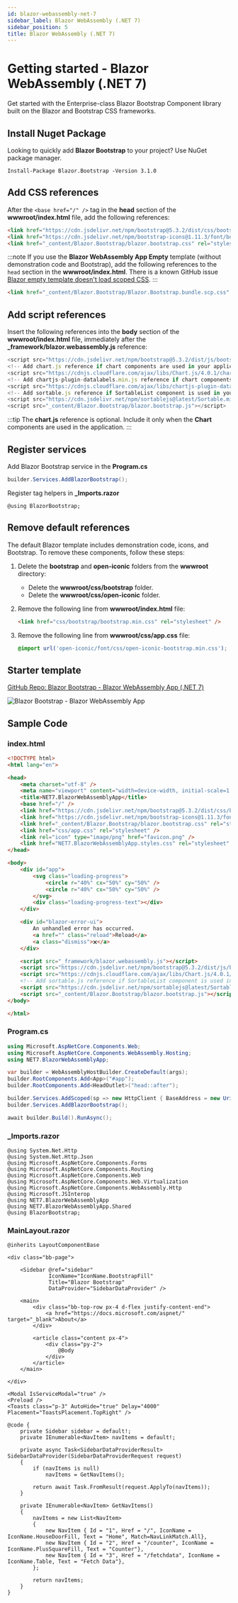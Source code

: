 ```yaml
---
id: blazor-webassembly-net-7
sidebar_label: Blazor WebAssembly (.NET 7)
sidebar_position: 5
title: Blazor WebAssembly (.NET 7)
---
```



# Getting started - Blazor WebAssembly (.NET 7)

Get started with the Enterprise-class Blazor Bootstrap Component library built on the Blazor and Bootstrap CSS frameworks.

<CarbonAd />

## Install Nuget Package

Looking to quickly add **Blazor Bootstrap** to your project? Use NuGet package manager.

```shell
Install-Package Blazor.Bootstrap -Version 3.1.0
```

## Add CSS references

After the `<base href="/" />` tag in the **head** section of the **wwwroot/index.html** file, add the following references:

```html showLineNumbers
<link href="https://cdn.jsdelivr.net/npm/bootstrap@5.3.2/dist/css/bootstrap.min.css" rel="stylesheet" integrity="sha384-T3c6CoIi6uLrA9TneNEoa7RxnatzjcDSCmG1MXxSR1GAsXEV/Dwwykc2MPK8M2HN" crossorigin="anonymous">
<link href="https://cdn.jsdelivr.net/npm/bootstrap-icons@1.11.3/font/bootstrap-icons.min.css" rel="stylesheet" />
<link href="_content/Blazor.Bootstrap/blazor.bootstrap.css" rel="stylesheet" />
```

:::note
If you use the **Blazor WebAssembly App Empty** template (without demonstration code and Bootstrap), add the following references to the `head` section in the **wwwroot/index.html**. 
There is a known GitHub issue [Blazor empty template doesn't load scoped CSS](https://github.com/dotnet/aspnetcore/issues/43975).
:::

```html showLineNumbers
<link href="_content/Blazor.Bootstrap/Blazor.Bootstrap.bundle.scp.css" rel="stylesheet" />
```

## Add script references

Insert the following references into the **body** section of the **wwwroot/index.html** file, immediately after the **_framework/blazor.webassembly.js** reference:

``` js showLineNumbers
<script src="https://cdn.jsdelivr.net/npm/bootstrap@5.3.2/dist/js/bootstrap.bundle.min.js" integrity="sha384-C6RzsynM9kWDrMNeT87bh95OGNyZPhcTNXj1NW7RuBCsyN/o0jlpcV8Qyq46cDfL" crossorigin="anonymous"></script>
<!-- Add chart.js reference if chart components are used in your application. -->
<script src="https://cdnjs.cloudflare.com/ajax/libs/Chart.js/4.0.1/chart.umd.js" integrity="sha512-gQhCDsnnnUfaRzD8k1L5llCCV6O9HN09zClIzzeJ8OJ9MpGmIlCxm+pdCkqTwqJ4JcjbojFr79rl2F1mzcoLMQ==" crossorigin="anonymous" referrerpolicy="no-referrer"></script>
<!-- Add chartjs-plugin-datalabels.min.js reference if chart components with data label feature is used in your application. -->
<script src="https://cdnjs.cloudflare.com/ajax/libs/chartjs-plugin-datalabels/2.2.0/chartjs-plugin-datalabels.min.js" integrity="sha512-JPcRR8yFa8mmCsfrw4TNte1ZvF1e3+1SdGMslZvmrzDYxS69J7J49vkFL8u6u8PlPJK+H3voElBtUCzaXj+6ig==" crossorigin="anonymous" referrerpolicy="no-referrer"></script>
<!-- Add sortable.js reference if SortableList component is used in your application. -->
<script src="https://cdn.jsdelivr.net/npm/sortablejs@latest/Sortable.min.js"></script>
<script src="_content/Blazor.Bootstrap/blazor.bootstrap.js"></script>
```

:::tip
The **chart.js** reference is optional. Include it only when the **Chart** components are used in the application.
:::

## Register services

Add Blazor Bootstrap service in the **Program.cs**

```cs showLineNumbers
builder.Services.AddBlazorBootstrap();
```

Register tag helpers in **_Imports.razor**

```razor showLineNumbers
@using BlazorBootstrap;
```

## Remove default references

The default Blazor template includes demonstration code, icons, and Bootstrap. To remove these components, follow these steps:

1. Delete the **bootstrap** and **open-iconic** folders from the **wwwroot** directory:

   - Delete the **wwwroot/css/bootstrap** folder.
   - Delete the **wwwroot/css/open-iconic** folder.

1. Remove the following line from **wwwroot/index.html** file:

   ``` html showLineNumbers
   <link href="css/bootstrap/bootstrap.min.css" rel="stylesheet" />
   ```

1. Remove the following line from **wwwroot/css/app.css** file:

   ```css {} showLineNumbers
   @import url('open-iconic/font/css/open-iconic-bootstrap.min.css');
   ```

## Starter template

[GitHub Repo: Blazor Bootstrap - Blazor WebAssembly App (.NET 7)](https://github.com/vikramlearning/blazorbootstrap-starter-templates/tree/master/src/BlazorBootstrap.Templates.Starter/NET7.BlazorWebAssemblyApp)

<img src="https://i.imgur.com/4P8u0HR.png" alt="Blazor Bootstrap - Blazor WebAssembly App" />

## Sample Code

### index.html

```html {9-11,33-35} showLineNumbers
<!DOCTYPE html>
<html lang="en">

<head>
    <meta charset="utf-8" />
    <meta name="viewport" content="width=device-width, initial-scale=1.0, maximum-scale=1.0, user-scalable=no" />
    <title>NET7.BlazorWebAssemblyApp</title>
    <base href="/" />
    <link href="https://cdn.jsdelivr.net/npm/bootstrap@5.3.2/dist/css/bootstrap.min.css" rel="stylesheet" integrity="sha384-T3c6CoIi6uLrA9TneNEoa7RxnatzjcDSCmG1MXxSR1GAsXEV/Dwwykc2MPK8M2HN" crossorigin="anonymous">
    <link href="https://cdn.jsdelivr.net/npm/bootstrap-icons@1.11.3/font/bootstrap-icons.min.css" rel="stylesheet" />
    <link href="_content/Blazor.Bootstrap/blazor.bootstrap.css" rel="stylesheet" />
    <link href="css/app.css" rel="stylesheet" />
    <link rel="icon" type="image/png" href="favicon.png" />
    <link href="NET7.BlazorWebAssemblyApp.styles.css" rel="stylesheet" />
</head>

<body>
    <div id="app">
        <svg class="loading-progress">
            <circle r="40%" cx="50%" cy="50%" />
            <circle r="40%" cx="50%" cy="50%" />
        </svg>
        <div class="loading-progress-text"></div>
    </div>

    <div id="blazor-error-ui">
        An unhandled error has occurred.
        <a href="" class="reload">Reload</a>
        <a class="dismiss">🗙</a>
    </div>

    <script src="_framework/blazor.webassembly.js"></script>
    <script src="https://cdn.jsdelivr.net/npm/bootstrap@5.3.2/dist/js/bootstrap.bundle.min.js" integrity="sha384-C6RzsynM9kWDrMNeT87bh95OGNyZPhcTNXj1NW7RuBCsyN/o0jlpcV8Qyq46cDfL" crossorigin="anonymous"></script>
    <script src="https://cdnjs.cloudflare.com/ajax/libs/Chart.js/4.0.1/chart.umd.js" integrity="sha512-gQhCDsnnnUfaRzD8k1L5llCCV6O9HN09zClIzzeJ8OJ9MpGmIlCxm+pdCkqTwqJ4JcjbojFr79rl2F1mzcoLMQ==" crossorigin="anonymous" referrerpolicy="no-referrer"></script> <!-- Add chart.js reference if Chart components are used in the application. -->
    <!-- Add sortable.js reference if SortableList component is used in your application. -->
    <script src="https://cdn.jsdelivr.net/npm/sortablejs@latest/Sortable.min.js"></script>
    <script src="_content/Blazor.Bootstrap/blazor.bootstrap.js"></script>
</body>

</html>
```

### Program.cs

```cs {10} showLineNumbers
using Microsoft.AspNetCore.Components.Web;
using Microsoft.AspNetCore.Components.WebAssembly.Hosting;
using NET7.BlazorWebAssemblyApp;

var builder = WebAssemblyHostBuilder.CreateDefault(args);
builder.RootComponents.Add<App>("#app");
builder.RootComponents.Add<HeadOutlet>("head::after");

builder.Services.AddScoped(sp => new HttpClient { BaseAddress = new Uri(builder.HostEnvironment.BaseAddress) });
builder.Services.AddBlazorBootstrap();

await builder.Build().RunAsync();
```

### _Imports.razor

```razor {11} showLineNumbers
@using System.Net.Http
@using System.Net.Http.Json
@using Microsoft.AspNetCore.Components.Forms
@using Microsoft.AspNetCore.Components.Routing
@using Microsoft.AspNetCore.Components.Web
@using Microsoft.AspNetCore.Components.Web.Virtualization
@using Microsoft.AspNetCore.Components.WebAssembly.Http
@using Microsoft.JSInterop
@using NET7.BlazorWebAssemblyApp
@using NET7.BlazorWebAssemblyApp.Shared
@using BlazorBootstrap;
```

### MainLayout.razor

```razor {} showLineNumbers
@inherits LayoutComponentBase

<div class="bb-page">

    <Sidebar @ref="sidebar"
             IconName="IconName.BootstrapFill"
             Title="Blazor Bootstrap"
             DataProvider="SidebarDataProvider" />

    <main>
        <div class="bb-top-row px-4 d-flex justify-content-end">
            <a href="https://docs.microsoft.com/aspnet/" target="_blank">About</a>
        </div>

        <article class="content px-4">
            <div class="py-2">
                @Body
            </div>
        </article>
    </main>

</div>

<Modal IsServiceModal="true" />
<Preload />
<Toasts class="p-3" AutoHide="true" Delay="4000" Placement="ToastsPlacement.TopRight" />

@code {
    private Sidebar sidebar = default!;
    private IEnumerable<NavItem> navItems = default!;

    private async Task<SidebarDataProviderResult> SidebarDataProvider(SidebarDataProviderRequest request)
    {
        if (navItems is null)
            navItems = GetNavItems();

        return await Task.FromResult(request.ApplyTo(navItems));
    }

    private IEnumerable<NavItem> GetNavItems()
    {
        navItems = new List<NavItem>
        {
            new NavItem { Id = "1", Href = "/", IconName = IconName.HouseDoorFill, Text = "Home", Match=NavLinkMatch.All},
            new NavItem { Id = "2", Href = "/counter", IconName = IconName.PlusSquareFill, Text = "Counter"},
            new NavItem { Id = "3", Href = "/fetchdata", IconName = IconName.Table, Text = "Fetch Data"},
        };

        return navItems;
    }
}
```
